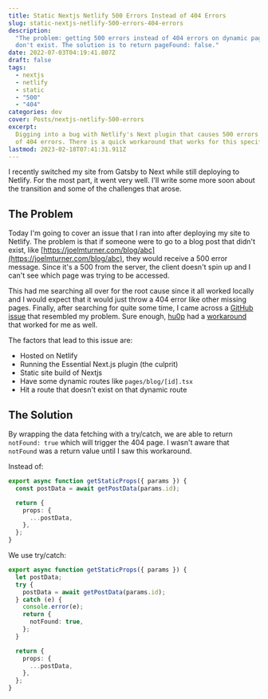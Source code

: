 ```yaml
---
title: Static Nextjs Netlify 500 Errors Instead of 404 Errors
slug: static-nextjs-netlify-500-errors-404-errors
description:
  "The problem: getting 500 errors instead of 404 errors on dynamic pages that
  don't exist. The solution is to return pageFound: false."
date: 2022-07-03T04:19:41.807Z
draft: false
tags:
  - nextjs
  - netlify
  - static
  - "500"
  - "404"
categories: dev
cover: Posts/nextjs-netlify-500-errors
excerpt:
  Digging into a bug with Netlify's Next plugin that causes 500 errors instead
  of 404 errors. There is a quick workaround that works for this specific case.
lastmod: 2023-02-18T07:41:31.911Z
---
```



I recently switched my site from Gatsby to Next while still deploying to Netlify. For the most part, it went very well. I'll write some more soon about the transition and some of the challenges that arose.

## The Problem

Today I'm going to cover an issue that I ran into after deploying my site to Netlify. The problem is that if someone were to go to a blog post that didn't exist, like [https://joelmturner.com/blog/abc](https://joelmturner.com/blog/abc), they would receive a 500 error message. Since it's a 500 from the server, the client doesn't spin up and I can't see which page was trying to be accessed.

This had me searching all over for the root cause since it all worked locally and I would expect that it would just throw a 404 error like other missing pages. Finally, after searching for quite some time, I came across a [GitHub issue](https://github.com/netlify/netlify-plugin-nextjs/issues/1179) that resembled my problem. Sure enough, [hu0p](https://github.com/hu0p) had a [workaround](https://github.com/netlify/netlify-plugin-nextjs/issues/1179#issuecomment-1110301726) that worked for me as well.

The factors that lead to this issue are:

- Hosted on Netlify
- Running the Essential Next.js plugin (the culprit)
- Static site build of Nextjs
- Have some dynamic routes like `pages/blog/[id].tsx`
- Hit a route that doesn't exist on that dynamic route

## The Solution

By wrapping the data fetching with a try/catch, we are able to return `notFound: true` which will trigger the 404 page. I wasn't aware that `notFound` was a return value until I saw this workaround.

Instead of:

```ts
export async function getStaticProps({ params }) {
  const postData = await getPostData(params.id);

  return {
    props: {
      ...postData,
    },
  };
}
```

We use try/catch:

```ts {2-10}
export async function getStaticProps({ params }) {
  let postData;
  try {
    postData = await getPostData(params.id);
  } catch (e) {
    console.error(e);
    return {
      notFound: true,
    };
  }

  return {
    props: {
      ...postData,
    },
  };
}
```
